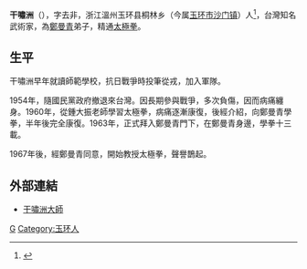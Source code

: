 {{Infobox sportsperson
| honorific_prefix          = 
| name                      = 干嘯洲
| honorific_suffix          = 
| image                     = 
| image_size                = 
| alt                       = 
| caption                   = 
| headercolor               = 
| real_name                 = 
| native_name               = 
| native_name_lang          = 
| romanizedname             = 
| english_name              = 
| birth_name                = 
| nickname                  = 
| nationality               = 
| ethnicity                 = 
| hometown                  = 
| citizenship               = 
| birth_date                = {{Birth date|year=1920|month=10|day=19}}
| birth_place               = 
| death_date                = {{Death date and age|1997|10|22|1920|10|19}}
| death_place               = 
| resting_place             = 
| resting_place_coordinates = 
| monuments                 = 
| residence                 = 
| education                 = 
| alma_mater                = 
| occupation                = 
| years_active              = 1954 - 1987
| employer                  = 
| agent                     = 
| height                    = 
| weight                    = 
| spouse                    = 
| life_partner              = 
| other_interests           = 
| website                   = 
| module                    = 
| country                   = 
| sport                     = 武術
| disability                = 
| disability_class          = 
| rank                      = 
| event                     = 太極拳
| universityteam            = 
| collegeteam               = 
| league                    = 
| league_type               = 
| club                      = 
| team                      = 
| turnedpro                 = 
| partner                   = 
| former_partner            = 
| coach                     = 鄭曼青
| retired                   = 
| coaching                  = 
| module2                   = 
| worlds                    = 
| regionals                 = 
| nationals                 = 
| olympics                  = 
| paralympics               = 
| highestranking            = 
| pb                        = 
| medaltemplates            = 
| show-medals               = 
| module3                   = 
| updated                   = 2016年10月20日
}}
'''干嘯洲'''（{{bd|1920年||1997年|}}），字去非，浙江溫州玉环县桐林乡（今属[[玉环市|玉环市]][[沙门镇|沙门镇]]）人<ref>{{Cite book|title=玉环人物志|last=玉环县地方志办公室编|first=|publisher=北京：方志出版社|isbn=978-7-5144-2061-6|location=|pages=227|date=2016-09}}</ref>，台灣知名武術家，為[[鄭曼青|鄭曼青]]弟子，精通[[太極拳|太極拳]]。

==生平==
干嘯洲早年就讀師範學校，抗日戰爭時投筆從戎，加入軍隊。

1954年，隨國民黨政府撤退來台灣。因長期參與戰爭，多次負傷，因而病痛纏身。1960年，從鍾大振老師學習太極拳，病痛逐漸康復，後經介紹，向鄭曼青學拳，半年後完全康復。1963年，正式拜入鄭曼青門下，在鄭曼青身邊，學拳十三載。

1967年後，經鄭曼青同意，開始教授太極拳，聲譽鵲起。

==外部連結==
*[https://web.archive.org/web/20160304101104/http://www.tai-chi.org.tw/modules/tinyd1/index.php?id=2 干嘯洲大師]

[[Category:台灣武術家|G]]
[[Category:玉环人|Category:玉环人]]